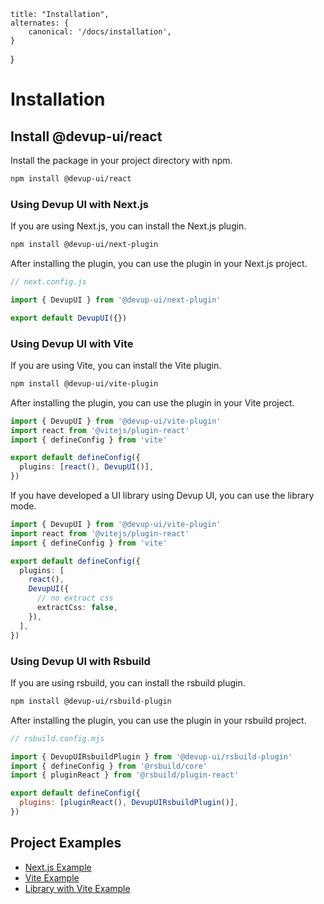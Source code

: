     title: "Installation",
    alternates: {
        canonical: '/docs/installation',
    }

}

# Installation

## Install @devup-ui/react

Install the package in your project directory with npm.

```bash
npm install @devup-ui/react
```

### Using Devup UI with Next.js

If you are using Next.js, you can install the Next.js plugin.

```bash
npm install @devup-ui/next-plugin
```

After installing the plugin, you can use the plugin in your Next.js project.

```js
// next.config.js

import { DevupUI } from '@devup-ui/next-plugin'

export default DevupUI({})
```

### Using Devup UI with Vite

If you are using Vite, you can install the Vite plugin.

```bash
npm install @devup-ui/vite-plugin
```

After installing the plugin, you can use the plugin in your Vite project.

```ts
import { DevupUI } from '@devup-ui/vite-plugin'
import react from '@vitejs/plugin-react'
import { defineConfig } from 'vite'

export default defineConfig({
  plugins: [react(), DevupUI()],
})
```

If you have developed a UI library using Devup UI, you can use the library mode.

```ts
import { DevupUI } from '@devup-ui/vite-plugin'
import react from '@vitejs/plugin-react'
import { defineConfig } from 'vite'

export default defineConfig({
  plugins: [
    react(),
    DevupUI({
      // no extract css
      extractCss: false,
    }),
  ],
})
```

### Using Devup UI with Rsbuild

If you are using rsbuild, you can install the rsbuild plugin.

```bash
npm install @devup-ui/rsbuild-plugin
```

After installing the plugin, you can use the plugin in your rsbuild project.

```js
// rsbuild.config.mjs

import { DevupUIRsbuildPlugin } from '@devup-ui/rsbuild-plugin'
import { defineConfig } from '@rsbuild/core'
import { pluginReact } from '@rsbuild/plugin-react'

export default defineConfig({
  plugins: [pluginReact(), DevupUIRsbuildPlugin()],
})
```

## Project Examples

- [Next.js Example](https://github.com/dev-five-git/devup-ui/tree/main/apps/next)
- [Vite Example](https://github.com/dev-five-git/devup-ui/tree/main/apps/vite)
- [Library with Vite Example](https://github.com/dev-five-git/devup-ui/tree/main/apps/vite-lib)

